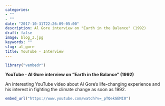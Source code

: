 ```yaml
---
categories:
- ""
- ""
date: "2017-10-31T22:26:09-05:00"
description: Al Gore interview on "Earth in the Balance" (1992)
draft: false
image: blog_3.jpg
keywords: ""
slug: al_gore
title: YouTube - Interview
---
```


```r
library("vembedr")
```


**YouTube - Al Gore interview on "Earth in the Balance" (1992)**

An interesting YouTube video about Al Gore's life-changing experience and his interest in fighting the climate change as soon as 1992.

```r
embed_url("https://www.youtube.com/watch?v=_pTQekGEMI0")
```
